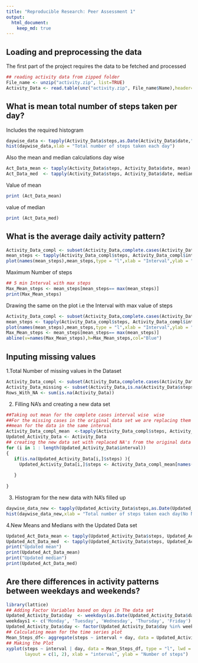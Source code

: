 ```yaml
---
title: "Reproducible Research: Peer Assessment 1"
output: 
  html_document:
    keep_md: true
---
```



## Loading and preprocessing the data

The first part of the project requires the data to be fetched and processed 

```r
## reading activity data from zipped folder 
File_name <- unzip("activity.zip", list=TRUE)
Activity_Data <- read.table(unz("activity.zip", File_name$Name),header=T, quote="\"", sep=",")
```

##  What is mean total number of steps taken per day?

Includes the required histogram 


```r
daywise_data <- tapply(Activity_Data$steps,as.Date(Activity_Data$date,"%Y-%m-%d"),sum)
hist(daywise_data,xlab = "Total number of steps taken each day")
```

Also the mean and median calculations day wise 


```r
Act_Data_mean <- tapply(Activity_Data$steps, Activity_Data$date, mean)
Act_Data_med  <- tapply(Activity_Data$steps, Activity_Data$date, median)
```

Value of mean 
```r
print (Act_Data_mean)
```
value of median 
```r
print (Act_Data_med)
```

## What is the average daily activity pattern?

```r
Activity_Data_compl <- subset(Activity_Data,complete.cases(Activity_Data))
mean_steps <- tapply(Activity_Data_compl$steps, Activity_Data_compl$interval, mean)
plot(names(mean_steps),mean_steps,type = "l",xlab = "Interval",ylab = "No of Steps")
```

Maximum Number of steps 
```r
## 5 min Interval with max steps 
Max_Mean_steps <- mean_steps[mean_steps== max(mean_steps)]
print(Max_Mean_steps)
```

Drawing the same on the plot i.e the Interval with max value of steps 
```r
Activity_Data_compl <- subset(Activity_Data,complete.cases(Activity_Data))
mean_steps <- tapply(Activity_Data_compl$steps, Activity_Data_compl$interval, mean)
plot(names(mean_steps),mean_steps,type = "l",xlab = "Interval",ylab = "No of Steps")
Max_Mean_steps <- mean_steps[mean_steps== max(mean_steps)]
abline(v=names(Max_Mean_steps),h=Max_Mean_steps,col="Blue")
```

## Inputing missing values

1.Total Number of missing values in the Dataset 


```r
Activity_Data_compl <- subset(Activity_Data,complete.cases(Activity_Data))
Activity_Data_missing <- subset(Activity_Data,is.na(Activity_Data$steps))
Rows_With_NA <- sum(is.na(Activity_Data))
```


2. Filling NA's and creating a new data set 

```r
##Taking out mean for the complete cases interval wise  wise 
##For the missing cases in the original data set we are replacing them with the 
##mean for the data in the same interval 
Activity_Data_compl_mean  <-tapply(Activity_Data_compl$steps, Activity_Data_compl$interval,mean)
Updated_Activity_Data <- Activity_Data
## creating the new data set with replaced NA's from the original data set.
for (i in 1 : length(Updated_Activity_Data$interval))
{
   if(is.na(Updated_Activity_Data[i,]$steps) ){
     Updated_Activity_Data[i,]$steps <- Activity_Data_compl_mean[names(Activity_Data_compl_mean) ==   Updated_Activity_Data[i,]$interval]
  
   }
 
}
```


3. Histogram for the new data with NA's filled up 

```r
daywise_data_new <- tapply(Updated_Activity_Data$steps,as.Date(Updated_Activity_Data$date,"%Y-%m-%d"),sum)
hist(daywise_data_new,xlab = "Total number of steps taken each day(No NA's)")
```

4.New Means and Medians with the Updated Data set

```r
Updated_Act_Data_mean <- tapply(Updated_Activity_Data$steps, Updated_Activity_Data$date, mean)
Updated_Act_Data_med  <- tapply(Updated_Activity_Data$steps, Updated_Activity_Data$date, median)
print("Updated mean") 
print(Updated_Act_Data_mean)
print("Updated median")
print(Updated_Act_Data_med)
```

## Are there differences in activity patterns between weekdays and weekends?


```r
library(lattice)
## Adding Factor Variables based on days in The data set 
Updated_Activity_Data$day  <- weekdays(as.Date(Updated_Activity_Data$date,format="%Y-%m-%d"))
weekdays1 <- c('Monday', 'Tuesday', 'Wednesday', 'Thursday', 'Friday')
Updated_Activity_Data$day <- factor(Updated_Activity_Data$day %in% weekdays1, levels = c(FALSE, TRUE) ,labels=c('weekend', 'weekday'))
## Calculating mean for the time series plot
Mean_Steps_df<- aggregate(steps ~ interval + day, data = Updated_Activity_Data, mean)
## Making the Plot 
xyplot(steps ~ interval | day, data = Mean_Steps_df, type = "l", lwd = 2,
       layout = c(1, 2), xlab = "interval", ylab = "Number of steps")
```

